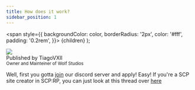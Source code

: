 ```yaml
---
title: How does it work?
sidebar_position: 1
---
```

  <span
    style={{
      backgroundColor: color,
      borderRadius: '2px',
      color: '#fff',
      padding: '0.2rem',
    }}>
    {children}
  </span>
);

<div class="avatar">
  <img
    className="avatar__photo avatar_photo--xl"
    src="https://avatars.githubusercontent.com/u/93576144?v=4" />
  <div class="avatar_intro">
    <div class="avatar__name">Published by TiagoVXII</div>
    <small class="avatar_subtitle">
      Owner and Mainteiner of Wolf Studios
    </small>
  </div>
</div>

Well, first you gotta [join](https://discord.gg/yc27sP6cm6) our discord server and apply! Easy! If you're a <Highlight color="#1877F2">SCP</Highlight> site creator in SCP:RP, you can just look at this thread over [here](https://discord.com/channels/1050232152815571055/1075012719884910623)
